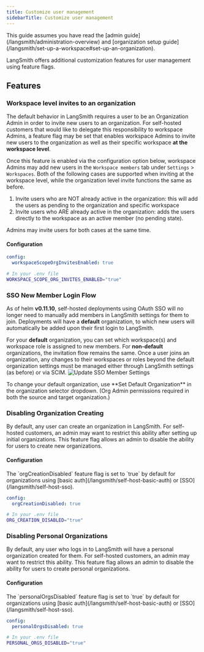 ```yaml
---
title: Customize user management
sidebarTitle: Customize user management
---
```


<Note>
This guide assumes you have read the [admin guide](/langsmith/administration-overview) and [organization setup guide](/langsmith/set-up-a-workspace#set-up-an-organization).
</Note>

LangSmith offers additional customization features for user management using feature flags.

## Features

### Workspace level invites to an organization

The default behavior in LangSmith requires a user to be an Organization Admin in order to invite new users to an organization. For self-hosted customers that would like to delegate this responsibility to workspace Admins, a feature flag may be set that enables workspace Admins to invite new users to the organization as well as their specific workspace **at the workspace level**.

Once this feature is enabled via the configuration option below, workspace Admins may add new users in the `Workspace members` tab under `Settings` > `Workspaces`. Both of the following cases are supported when inviting at the workspace level, while the organization level invite functions the same as before.

1. Invite users who are NOT already active in the organization: this will add the users as pending to the organization and specific workspace
2. Invite users who ARE already active in the organization: adds the users directly to the workspace as an active member (no pending state).

Admins may invite users for both cases at the same time.

#### Configuration

<CodeGroup>

```yaml Helm
config:
  workspaceScopeOrgInvitesEnabled: true
```

```bash Docker
# In your .env file
WORKSPACE_SCOPE_ORG_INVITES_ENABLED="true"
```

</CodeGroup>

### SSO New Member Login Flow

As of helm **v0.11.10**, self-hosted deployments using OAuth SSO will no longer need to manually add members in LangSmith settings for them to join. Deployments will have a <b>default</b> organization, to which new users will automatically be added upon their first login to LangSmith.

For your **default** organization, you can set which workspace(s) and workspace role is assigned to new members. For **non-default** organizations, the invitation flow remains the same.
Once a user joins an organization, any changes to their workspaces or roles beyond the default organization settings must be managed either through LangSmith settings (as before) or via SCIM.
![Update SSO Member Settings](/langsmith/images/sso-member-settings-update.png)

<Note>
To change your default organization, use **Set Default Organization** in the organization selector dropdown. (Org Admin permissions required in both the source and target organization.)
</Note>


### Disabling Organization Creating

By default, any user can create an organization in LangSmith. For self-hosted customers, an admin may want to restrict this ability after setting up initial organizations. This feature flag allows an admin to disable the ability for users to create new organizations.


#### Configuration

<Note>
The `orgCreationDisabled` feature flag is set to `true` by default for organizations using [basic auth](/langsmith/self-host-basic-auth) or [SSO](/langsmith/self-host-sso).
</Note>
<CodeGroup>

```yaml Helm
config:
  orgCreationDisabled: true
```

```bash Docker
# In your .env file
ORG_CREATION_DISABLED="true"
```

</CodeGroup>

### Disabling Personal Organizations

By default, any user who logs in to LangSmith will have a personal organization created for them. For self-hosted customers, an admin may want to restrict this ability. This feature flag allows an admin to disable the ability for users to create personal organizations.

#### Configuration

<Note>
The `personalOrgsDisabled` feature flag is set to `true` by default for organizations using [basic auth](/langsmith/self-host-basic-auth) or [SSO](/langsmith/self-host-sso).
</Note>

<CodeGroup>

```yaml Helm
config:
  personalOrgsDisabled: true
```

```bash Docker
# In your .env file
PERSONAL_ORGS_DISABLED="true"
```

</CodeGroup>
